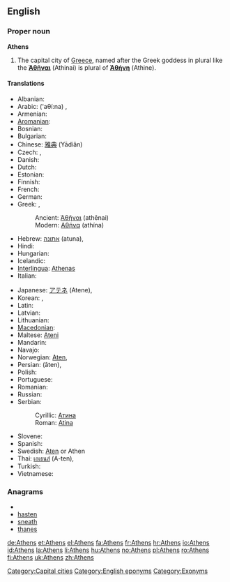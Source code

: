 {{wikipedia}}
==English==

===Proper noun===
'''Athens'''

# The capital city of [[Greece]], named after the Greek goddess in plural like the {{grc}} '''[[Ἀθῆναι]]''' (Athinai) is plural of '''[[Ἀθήνη]]''' (Athine).

====Translations====
{{trans-top|capital city of Greece}}
* Albanian: {{t|sq|Athinë|xs=Albanian}}
* Arabic: {{Arab|[[اثينا|أثينا]]}} ('aθí:na) {{f}},  {{t|ar|أثينا|f|tr='athiina|sc=Arab}}
* Armenian: {{t-|hy|Աթենք|tr=At'enk'}}
* [[Aromanian]]: {{tø|rup|Athina|f|xs=Aromanian}}
* Bosnian: {{t-|bs|Atina|f}}
* Bulgarian: {{t-|bg|Атина|f|tr=Atína}}
* Chinese: [[雅典]] (Yādiǎn)
* Czech: {{t-|cs|Atény|f|p}}, {{t-|cs|Athény|f|p}}
* Danish: {{t-|da|Athen}}
* Dutch: {{t+|nl|Athene}}
* Estonian: {{t-|et|Ateena}}
* Finnish: {{t+|fi|Ateena}}
* French: {{t+|fr|Athènes}}
* German: {{t+|de|Athen|n}}
* Greek:  {{t|el|Αθήνα|f|tr=Athína|sc=Grek}},  {{t|el|Ἀθῆναι|p|tr=athēnai|sc=Grek}}
*: Ancient: [[Ἀθῆναι]] (athēnai) {{f|p}}
*: Modern: [[Αθήνα]] (athína) {{f}}
* Hebrew: [[אתונה]] (atuna),  {{t|he|אתונה|f|tr=atuna|sc=Hebr}}
* Hindi: {{t|hi|एथेंस|tr=ēthēns|sc=Deva}}
* Hungarian: {{t+|hu|Athén}}
* Icelandic: {{t+|is|Aþena|f}}
* [[Interlingua]]: [[Athenas]]
* Italian: {{t-|it|Atene|f}}
{{trans-mid}}
* Japanese: [[アテネ]] (Atene),  {{t|ja|アテネ|tr=Atene|sc=Jpan}}
* Korean: {{t+|ko|아테네|sc=Hang}},  {{t|ko|아테네|tr=Atene|sc=Kore}}
* Latin: {{t+|la|Athenae|f|p}}
* Latvian: {{t-|lv|Atēnas|f|p|xs=Latvian}}
* Lithuanian: {{t-|lt|Atėnai|xs=Lithuanian}}
* [[Macedonian]]: {{t-|mk|Атина|f|tr=Átina}}
* Maltese: [[Ateni]]
* Mandarin: {{t|zh|雅典|tr=Yādiǎn|sc=Hani}}
* Navajo: {{tø|nv|Atʼéena}}
* Norwegian: [[Aten]],  {{t-|no|Athen}}
* Persian: {{fa-Arab|[[آتن]]}} (âten),  {{t|fa|آتن|tr=âten|sc=fa-Arab}}
* Polish: {{t+|pl|Ateny|p}}
* Portuguese: {{t+|pt|Atenas|f|p}}
* Romanian: {{t+|ro|Atena|f}}
* Russian: {{t+|ru|Афины|f|p|tr=Afíny}}
* Serbian:
*: Cyrillic: [[Атина#Serbian|Атина]] {{f}}
*: Roman: [[Atina#Serbian|Atina]] {{f}}
* Slovene: {{t+|sl|Atene|f|p}}
* Spanish: {{t+|es|Atenas|f|p}}
* Swedish: [[Aten]] or Athen
* Thai: [[เอเธนส์]] (A-ten),  {{t|th|เอเธนส์|tr=A-ten|sc=Thai}}
* Turkish: {{t+|tr|Atina}}
* Vietnamese: {{t|vi|Athena}}
{{trans-bottom}}

===Anagrams===
* {{alphagram|aehnst}}
* [[hasten#English|hasten]]
* [[sneath#English|sneath]]
* [[thanes#English|thanes]]


[[Category:Capital cities]]
[[Category:English eponyms]]
[[Category:Exonyms]]

[[de:Athens]]
[[et:Athens]]
[[el:Athens]]
[[fa:Athens]]
[[fr:Athens]]
[[hr:Athens]]
[[io:Athens]]
[[id:Athens]]
[[la:Athens]]
[[li:Athens]]
[[hu:Athens]]
[[no:Athens]]
[[pl:Athens]]
[[ro:Athens]]
[[fi:Athens]]
[[uk:Athens]]
[[zh:Athens]]